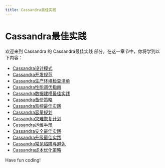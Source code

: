 ```yaml
---
title: Cassandra最佳实践
---
```


# Cassandra最佳实践

欢迎来到 Cassandra 的 Cassandra最佳实践 部分，在这一章节中，你将学到以下内容：

- [Cassandra设计模式](./0-cassandra-design-patterns.mdx)
- [Cassandra开发规范](./1-cassandra-development-specifications.mdx)
- [Cassandra生产环境检查清单](./2-cassandra-production-environment-checklist.mdx)
- [Cassandra性能调优指南](./3-cassandra-performance-tuning-guide.mdx)
- [Cassandra数据建模最佳实践](./4-cassandra-data-modeling-best-practices.mdx)
- [Cassandra备份策略](./5-cassandra-backup-strategy.mdx)
- [Cassandra监控最佳实践](./6-cassandra-monitoring-best-practices.mdx)
- [Cassandra容量规划](./7-cassandra-capacity-planning.mdx)
- [Cassandra灾难恢复计划](./8-cassandra-disaster-recovery-plan.mdx)
- [Cassandra运维手册](./9-cassandra-operation-and-maintenance-manual.mdx)
- [Cassandra安全最佳实践](./10-cassandra-security-best-practices.mdx)
- [Cassandra升级最佳实践](./11-cassandra-upgrade-best-practices.mdx)
- [Cassandra常见陷阱与避免](./12-cassandra-common-pitfalls-and-avoidance.mdx)
- [Cassandra成本优化策略](./13-cassandra-cost-optimization-strategy.mdx)

Have fun coding!